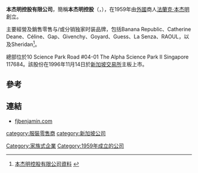 '''本杰明控股有限公司'''，簡稱'''本杰明控股'''（'''{{lang-en|F J Benjamin Holdings Limited}}'''，{{sgx|F10}}），在1959年由[[外國|外國]]商人[[法蘭克·本杰明|法蘭克·本杰明]]創立。

主要經營及銷售零售与/或分销独家时装品牌，包括Banana Republic、Catherine Deane、Céline、Gap、Givenchy、Goyard、Guess、La Senza、RAOUL，以及Sheridan<ref>[http://www.fjbenjamin.com/corporate.html 本杰明控股有限公司資料] {{webarchive|url=https://web.archive.org/web/20120201211055/http://www.fjbenjamin.com/corporate.html |date=2012-02-01 }}</ref>。

總部位於10 Science Park Road #04-01 The Alpha Science Park II Singapore 117684。該股份在1996年11月14日於[[新加坡交易所|新加坡交易所]]主板上市。

==參考==
{{reflist}}

==連結==
*[http://www.fjbenjamin.com fjbenjamin.com] {{Wayback|url=http://www.fjbenjamin.com/ |date=20210308113926 }}

[[Category:家族式企業|Category:家族式企業]]
[[category:服裝零售商|category:服裝零售商]]
[[Category:1959年成立的公司|Category:1959年成立的公司]]
[[category:新加坡公司|category:新加坡公司]]